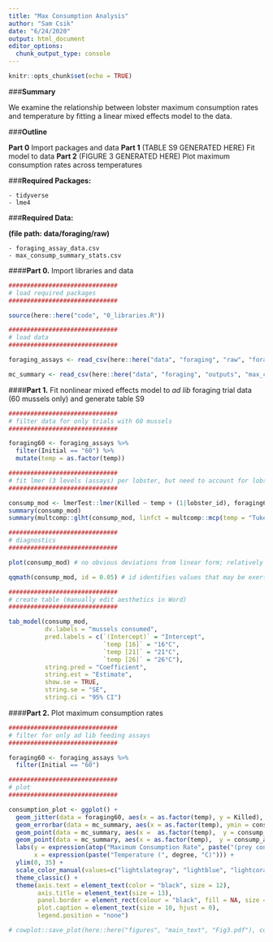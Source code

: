 ```yaml
---
title: "Max Consumption Analysis"
author: "Sam Csik"
date: "6/24/2020"
output: html_document
editor_options: 
  chunk_output_type: console
---
```


```r
knitr::opts_chunk$set(echo = TRUE)
```

###**Summary**

We examine the relationship between lobster maximum consumption rates and temperature by fitting a linear mixed effects model to the data.

###**Outline**

**Part 0** Import packages and data
**Part 1** (TABLE S9 GENERATED HERE) Fit model to data
**Part 2** (FIGURE 3 GENERATED HERE) Plot maximum consumption rates across temperatures

###**Required Packages:**

    - tidyverse
    - lme4

###**Required Data:**

**(file path: data/foraging/raw)**

    - foraging_assay_data.csv 
    - max_consump_summary_stats.csv

####**Part 0.** Import libraries and data
```r
##############################
# load required packages
##############################

source(here::here("code", "0_libraries.R"))

##############################
# load data
##############################

foraging_assays <- read_csv(here::here("data", "foraging", "raw", "foraging_assay_data.csv")) 

mc_summary <- read_csv(here::here("data", "foraging", "outputs", "max_consump_summary_stats.csv"))
```   

####**Part 1.** Fit nonlinear mixed effects model to *ad lib* foraging trial data (60 mussels only) and generate table S9
```r
##############################
# filter data for only trials with 60 mussels
##############################

foraging60 <- foraging_assays %>% 
  filter(Initial == "60") %>% 
  mutate(temp = as.factor(temp))

##############################
# fit lmer (3 levels (assays) per lobster, but need to account for lobster as random effect so still using this method)
##############################

consump_mod <- lmerTest::lmer(Killed ~ temp + (1|lobster_id), foraging60) # varying slope only
summary(consump_mod)
summary(multcomp::glht(consump_mod, linfct = multcomp::mcp(temp = "Tukey")))

##############################
# diagnostics
##############################

plot(consump_mod) # no obvious deviations from linear form; relatively constant variance for all data (good!)

qqmath(consump_mod, id = 0.05) # id identifies values that may be exerting undue influence on the model (i.e. outliers); fairly normal (good)

##############################
# create table (manually edit aesthetics in Word)
##############################

tab_model(consump_mod, 
          dv.labels = "mussels consumed",
          pred.labels = c(`(Intercept)` = "Intercept",
                          `temp [16]` = "16°C",
                          `temp [21]` = "21°C",
                          `temp [26]` = "26°C"),
          string.pred = "Coefficient",
          string.est = "Estimate",
          show.se = TRUE,
          string.se = "SE",
          string.ci = "95% CI")
```

####**Part 2.** Plot maximum consumption rates
```r
##############################
# filter for only ad lib feeding assays
##############################

foraging60 <- foraging_assays %>% 
  filter(Initial == "60")

##############################
# plot
##############################

consumption_plot <- ggplot() + 
  geom_jitter(data = foraging60, aes(x = as.factor(temp), y = Killed), color = "black", width = 0.2, alpha = 0.2, size = 3) + 
  geom_errorbar(data = mc_summary, aes(x = as.factor(temp), ymin = consump_avg - error, ymax = consump_avg + error), width = 0.1, size = 1, color = "black") +
  geom_point(data = mc_summary, aes(x =  as.factor(temp),  y = consump_avg), size = 6, colour = "black") +
  geom_point(data = mc_summary, aes(x = as.factor(temp),  y = consump_avg, color = as.factor(temp)), size = 4.5) +
  labs(y = expression(atop("Maximum Consumption Rate", paste("(prey consumed" ~ predator^{-1} ~ "24",~hr^{-1},")"))),
       x = expression(paste("Temperature (", degree, "C)"))) +
  ylim(0, 35) +
  scale_color_manual(values=c("lightslategray", "lightblue", "lightcoral", "indianred4")) +
  theme_classic() + 
  theme(axis.text = element_text(color = "black", size = 12),
        axis.title = element_text(size = 13),
        panel.border = element_rect(colour = "black", fill = NA, size = 0.7),
        plot.caption = element_text(size = 10, hjust = 0),
        legend.position = "none")

# cowplot::save_plot(here::here("figures", "main_text", "Fig3.pdf"), consumption_plot, base_width = 4, base_height = 4)
```

